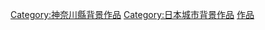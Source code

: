 {{DEFAULTSORT:Yokosuka}}

[[Category:神奈川縣背景作品|Category:神奈川縣背景作品]]
[[Category:日本城市背景作品|Category:日本城市背景作品]]
[[Category:橫須賀市|作品]]